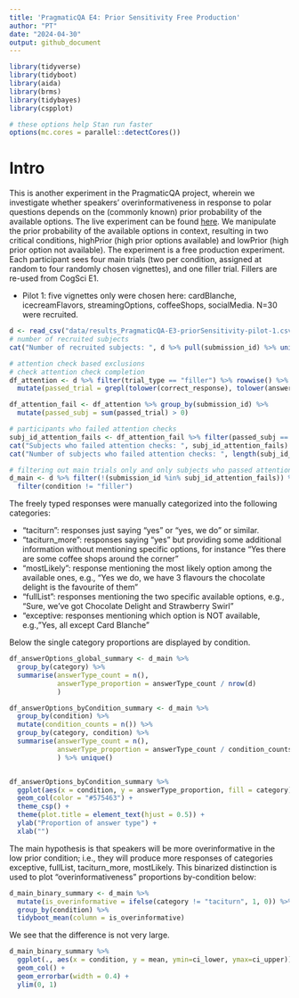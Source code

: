 ```yaml
---
title: 'PragmaticQA E4: Prior Sensitivity Free Production'
author: "PT"
date: "2024-04-30"
output: github_document
---
```


```r
library(tidyverse)
library(tidyboot)
library(aida)
library(brms)
library(tidybayes)
library(cspplot)
```

```r
# these options help Stan run faster
options(mc.cores = parallel::detectCores())
```

# Intro

This is another experiment in the PragmaticQA project, wherein we investigate whether speakers' overinformativeness in response to polar questions depends on the (commonly known) prior probability of the available options. The live experiment can be found [here](https://magpie-ea.github.io/magpie3-qa-overinfo-free-production/experiments/04-priorSensitivity_free_production/). We manipulate the prior probability of the available options in context, resulting in two critical conditions, highPrior (high prior options available) and lowPrior (high prior option not available).
The experiment is a free production experiment. Each participant sees four main trials (two per condition, assigned at random to four randomly chosen vignettes), and one filler trial. Fillers are re-used from CogSci E1.

* Pilot 1: five vignettes only were chosen here: cardBlanche, icecreamFlavors, streamingOptions, coffeeShops, socialMedia. N=30 were recruited.

```r
d <- read_csv("data/results_PragmaticQA-E3-priorSensitivity-pilot-1.csv")
# number of recruited subjects
cat("Number of recruited subjects: ", d %>% pull(submission_id) %>% unique() %>% length())

# attention check based exclusions
# check attention check completion
df_attention <- d %>% filter(trial_type == "filler") %>% rowwise() %>%
  mutate(passed_trial = grepl(tolower(correct_response), tolower(answer))) 

df_attention_fail <- df_attention %>% group_by(submission_id) %>% 
  mutate(passed_subj = sum(passed_trial) > 0)

# participants who failed attention checks 
subj_id_attention_fails <- df_attention_fail %>% filter(passed_subj == FALSE) %>% pull(submission_id) %>% unique()
cat("Subjects who failed attention checks: ", subj_id_attention_fails)  
cat("Number of subjects who failed attention checks: ", length(subj_id_attention_fails))

# filtering out main trials only and only subjects who passed attention checks
d_main <- d %>% filter(!(submission_id %in% subj_id_attention_fails)) %>% 
  filter(condition != "filler")
```

The freely typed responses were manually categorized into the following categories:

* "taciturn": responses just saying "yes" or "yes, we do" or similar.
* "taciturn_more": responses saying "yes" but providing some additional information without mentioning specific options, for instance "Yes there are some coffee shops around the corner"
* "mostLikely": response mentioning the most likely option among the available ones, e.g., "Yes we do, we have 3 flavours the chocolate delight is the favourite of them"
* "fullList": responses mentioning the two specific available options, e.g., "Sure, we've got Chocolate Delight and Strawberry Swirl"
* "exceptive: responses mentioning which option is NOT available, e.g., "Yes, all except Card Blanche"

Below the single category proportions are displayed by condition.
```r
df_answerOptions_global_summary <- d_main %>% 
  group_by(category) %>% 
  summarise(answerType_count = n(), 
            answerType_proportion = answerType_count / nrow(d)
            )

df_answerOptions_byCondition_summary <- d_main %>% 
  group_by(condition) %>%
  mutate(condition_counts = n()) %>%
  group_by(category, condition) %>% 
  summarise(answerType_count = n(), 
            answerType_proportion = answerType_count / condition_counts
            ) %>% unique()


df_answerOptions_byCondition_summary %>%
  ggplot(aes(x = condition, y = answerType_proportion, fill = category)) +
  geom_col(color = "#575463") +
  theme_csp() +
  theme(plot.title = element_text(hjust = 0.5)) +
  ylab("Proportion of answer type") +
  xlab("") 
```

The main hypothesis is that speakers will be more overinformative in the low prior condition; i.e., they will produce more responses of categories exceptive, fullList, taciturn_more, mostLikely. This binarized distinction is used to plot "overinformativeness" proportions by-condition below:

```r
d_main_binary_summary <- d_main %>% 
  mutate(is_overinformative = ifelse(category != "taciturn", 1, 0)) %>%
  group_by(condition) %>% 
  tidyboot_mean(column = is_overinformative)
```

We see that the difference is not very large.
```r
d_main_binary_summary %>%
  ggplot(., aes(x = condition, y = mean, ymin=ci_lower, ymax=ci_upper)) +
  geom_col() +
  geom_errorbar(width = 0.4) +
  ylim(0, 1)
```